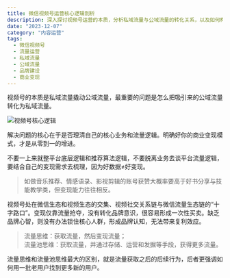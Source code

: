 ```yaml
---
title: 微信视频号运营核心逻辑剖析
description: 深入探讨视频号运营的本质，分析私域流量与公域流量的转化关系，以及如何构建可持续的流量运营模式和品牌建设
date: "2023-12-07"
category: "内容运营"
tags:
  - 微信视频号
  - 流量运营
  - 私域流量
  - 公域流量
  - 品牌建设
  - 商业变现
---
```


视频号的本质是私域流量撬动公域流量，最重要的问题是怎么把吸引来的公域流量转化为私域流量。

![视频号核心逻辑](视频号核心逻辑.png)

解决问题的核心在于是否理清自己的核心业务和流量逻辑。明确好你的商业变现模式，才是从零到一的增进。

不要一上来就整平台底层逻辑和推荐算法逻辑，不要脱离业务去谈平台流量逻辑，要结合自己的变现需求去梳理，因为好数据≠好变现。

> 如做音乐推荐、情感语录、影视剪辑的账号获赞大概率要高于好书分享与技能教学类，但变现能力往往相反。

视频号处在微信生态和视频生态的交集、视频社交关系链与微信流量生态链的“十字路口”。变现仅靠流量抢夺，没有转化品牌意识，很容易形成一次性买卖。缺乏品牌心智，则没有办法锁住核心人群，形成品牌认知，无法带来复利效应。

> 流量思维：获取流量，然后变现流量；  
> 流量池思维：获取流量，并通过存储、运营和发掘等手段，获得更多流量。

流量思维和流量池思维最大的区别，就是流量获取之后的后续行为，后者更强调如何用一批老用户找到更多新的用户。

